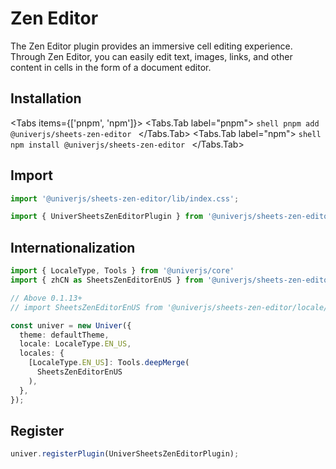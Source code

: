 
# Zen Editor

The Zen Editor plugin provides an immersive cell editing experience. Through Zen Editor, you can easily edit text, images, links, and other content in cells in the form of a document editor.

## Installation

<Tabs items={['pnpm', 'npm']}>
  <Tabs.Tab label="pnpm">
    ```shell
    pnpm add @univerjs/sheets-zen-editor
    ```
  </Tabs.Tab>
  <Tabs.Tab label="npm">
    ```shell
    npm install @univerjs/sheets-zen-editor
    ```
  </Tabs.Tab>
</Tabs>

## Import

```typescript
import '@univerjs/sheets-zen-editor/lib/index.css';

import { UniverSheetsZenEditorPlugin } from '@univerjs/sheets-zen-editor';
```

## Internationalization

```typescript
import { LocaleType, Tools } from '@univerjs/core'
import { zhCN as SheetsZenEditorEnUS } from '@univerjs/sheets-zen-editor';

// Above 0.1.13+
// import SheetsZenEditorEnUS from '@univerjs/sheets-zen-editor/locale/en-US';

const univer = new Univer({
  theme: defaultTheme,
  locale: LocaleType.EN_US,
  locales: {
    [LocaleType.EN_US]: Tools.deepMerge(
      SheetsZenEditorEnUS
    ),
  },
});
```

## Register

```typescript
univer.registerPlugin(UniverSheetsZenEditorPlugin);
```
